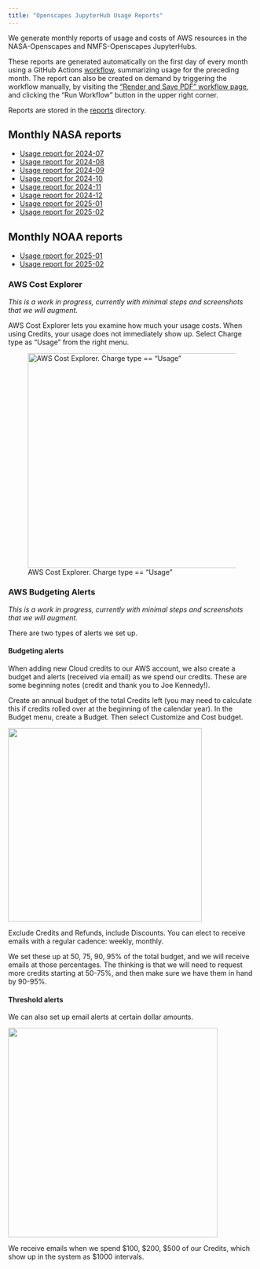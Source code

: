 ```yaml
---
title: "Openscapes JupyterHub Usage Reports"
---
```


We generate monthly reports of usage and costs of AWS resources in the 
NASA-Openscapes and NMFS-Openscapes JupyterHubs.

These reports are generated automatically on the first day of every month using a 
GitHub Actions [workflow](https://github.com/Openscapes/openscapes.cloud/blob/main/.github/workflows/create-usage-report.yml), summarizing 
usage for the preceding month. The report can also be created on demand by 
triggering the workflow manually, by visiting the 
["Render and Save PDF" workflow page](https://github.com/openscapes/openscapes.cloud/actions/workflows/create-usage-report.yml), 
and clicking the "Run Workflow" button in the upper right corner.

Reports are stored in the [reports](_hub-usage-reporting/reports/) directory.

## Monthly NASA reports

- [Usage report for 2024-07](_hub-usage-reporting/reports/aws-usage-report_2024-07.pdf)
- [Usage report for 2024-08](_hub-usage-reporting/reports/aws-usage-report_2024-08.pdf)
- [Usage report for 2024-09](_hub-usage-reporting/reports/aws-usage-report_2024-09.pdf)
- [Usage report for 2024-10](_hub-usage-reporting/reports/aws-usage-report_2024-10.pdf)
- [Usage report for 2024-11](_hub-usage-reporting/reports/aws-usage-report_2024-11.pdf)
- [Usage report for 2024-12](_hub-usage-reporting/reports/aws-usage-report_2024-12.pdf)
- [Usage report for 2025-01](_hub-usage-reporting/reports/aws-usage-report-nasa_2025-01.pdf)
- [Usage report for 2025-02](_hub-usage-reporting/reports/aws-usage-report-nasa_2025-02.pdf)
<!-- last-nasa-report -->

## Monthly NOAA reports

- [Usage report for 2025-01](_hub-usage-reporting/reports/aws-usage-report-noaa_2025-01.pdf)
- [Usage report for 2025-02](_hub-usage-reporting/reports/aws-usage-report-noaa_2025-02.pdf)
<!-- last-noaa-report -->

### AWS Cost Explorer

*This is a work in progress, currently with minimal steps and screenshots that we will augment.*

AWS Cost Explorer lets you examine how much your usage costs. When using Credits, your usage does not immediately show up. Select Charge type as "Usage" from the right menu.

![AWS Cost Explorer. Charge type == "Usage"](images/cost-explorer-usage.png){fig-align="center" width="437"}

### AWS Budgeting Alerts

*This is a work in progress, currently with minimal steps and screenshots that we will augment.*

There are two types of alerts we set up.

#### Budgeting alerts

When adding new Cloud credits to our AWS account, we also create a budget and alerts (received via email) as we spend our credits. These are some beginning notes (credit and thank you to Joe Kennedy!).

Create an annual budget of the total Credits left (you may need to calculate this if credits rolled over at the beginning of the calendar year). In the Budget menu, create a Budget. Then select Customize and Cost budget.

![](images/choose-budget-type.png){fig-align="center" width="394"}

Exclude Credits and Refunds, include Discounts. You can elect to receive emails with a regular cadence: weekly, monthly.

We set these up at 50, 75, 90, 95% of the total budget, and we will receive emails at those percentages. The thinking is that we will need to request more credits starting at 50-75%, and then make sure we have them in hand by 90-95%.

#### Threshold alerts

We can also set up email alerts at certain dollar amounts.

![](images/budget-threshold-alerts.png){fig-align="center" width="426"}

We receive emails when we spend \$100, \$200, \$500 of our Credits, which show up in the system as \$1000 intervals.
